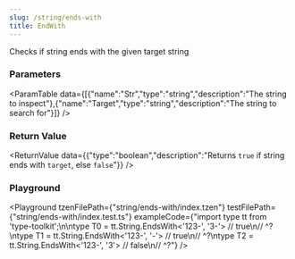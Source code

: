 ```yaml
---
slug: /string/ends-with
title: EndWith
---
```



Checks if string ends with the given target string

### Parameters
<ParamTable data={[{"name":"Str","type":"string","description":"The string to inspect"},{"name":"Target","type":"string","description":"The string to search for"}]} />

### Return Value
<ReturnValue data={{"type":"boolean","description":"Returns `true` if string ends with `target`, else `false`"}} />

### Playground

<Playground tzenFilePath={"string/ends-with/index.tzen"} testFilePath={"string/ends-with/index.test.ts"} exampleCode={"import type tt from 'type-toolkit';\n\ntype T0 = tt.String.EndsWith<'123-', '3-'> // true\n//   ^?\ntype T1 = tt.String.EndsWith<'123-', '-'> // true\n//   ^?\ntype T2 = tt.String.EndsWith<'123-', '3'> // false\n//   ^?"} />

